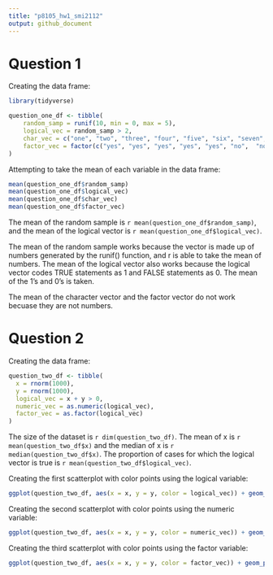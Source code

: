 ```yaml
---
title: "p8105_hw1_smi2112"
output: github_document
---
```


# Question 1

Creating the data frame:

```r
library(tidyverse)

question_one_df <- tibble(
    random_samp = runif(10, min = 0, max = 5),
    logical_vec = random_samp > 2,
    char_vec = c("one", "two", "three", "four", "five", "six", "seven", "eight", "nine", "ten"),
    factor_vec = factor(c("yes", "yes", "yes", "yes", "yes", "no",  "no", "no", "no", "no"))
)
```

Attempting to take the mean of each variable in the data frame:

```r
mean(question_one_df$random_samp)
mean(question_one_df$logical_vec)
mean(question_one_df$char_vec)
mean(question_one_df$factor_vec)
```

The mean of the random sample is `r mean(question_one_df$random_samp)`, and the mean of the logical vector is `r mean(question_one_df$logical_vec)`.

The mean of the random sample works because the vector is made up of numbers generated by the runif() function, and r is able to take the mean of numbers. The mean of the logical vector also works because the logical vector codes TRUE statements as 1 and FALSE statements as 0. The mean of the 1's and 0's is taken.

The mean of the character vector and the factor vector do not work becuase they are not numbers.

# Question 2

Creating the data frame:

```r
question_two_df <- tibble(
  x = rnorm(1000),
  y = rnorm(1000),
  logical_vec = x + y > 0,
  numeric_vec = as.numeric(logical_vec),
  factor_vec = as.factor(logical_vec)
)
```

The size of the dataset is `r dim(question_two_df)`. The mean of x is `r mean(question_two_df$x)` and the median of x is `r median(question_two_df$x)`. The proportion of cases for which the logical vector is true is `r mean(question_two_df$logical_vec)`.

Creating the first scatterplot with color points using the logical variable:

```r
ggplot(question_two_df, aes(x = x, y = y, color = logical_vec)) + geom_point()
```

Creating the second scatterplot with color points using the numeric variable:

```r
ggplot(question_two_df, aes(x = x, y = y, color = numeric_vec)) + geom_point()
```

Creating the third scatterplot with color points using the factor variable:

```r
ggplot(question_two_df, aes(x = x, y = y, color = factor_vec)) + geom_point()
```


